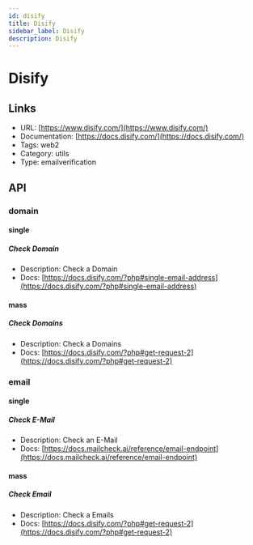 ```yaml
---
id: disify
title: Disify
sidebar_label: Disify
description: Disify
---
```


# Disify

## Links

* URL: [https://www.disify.com/](https://www.disify.com/)
* Documentation: [https://docs.disify.com/](https://docs.disify.com/)
* Tags: web2
* Category: utils
* Type: emailverification

## API

### domain

#### single

##### Check Domain

* Description: Check a Domain
* Docs: [https://docs.disify.com/?php#single-email-address](https://docs.disify.com/?php#single-email-address)

#### mass

##### Check Domains

* Description: Check a Domains
* Docs: [https://docs.disify.com/?php#get-request-2](https://docs.disify.com/?php#get-request-2)

### email

#### single

##### Check E-Mail

* Description: Check an E-Mail
* Docs: [https://docs.mailcheck.ai/reference/email-endpoint](https://docs.mailcheck.ai/reference/email-endpoint)

#### mass

##### Check Email

* Description: Check a Emails
* Docs: [https://docs.disify.com/?php#get-request-2](https://docs.disify.com/?php#get-request-2)

